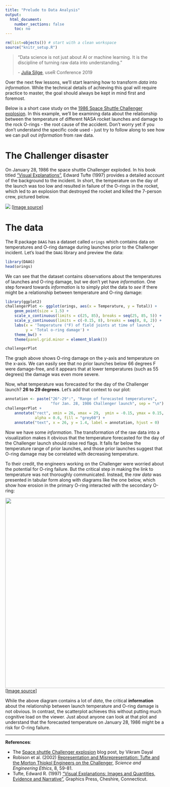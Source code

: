 ```yaml
---
title: "Prelude to Data Analysis"
output:
  html_document:
    number_sections: false
    toc: no
---
```


```r
rm(list=objects()) # start with a clean workspace
source("knitr_setup.R")
```

> "Data science is not just about AI or machine learning. It is the discipline of turning raw data into understanding."
>
> \- [Julia Silge](https://juliasilge.com/), useR Conference 2019

Over the next few lessons, we'll start learning how to transform _data_ into _information_. While the technical details of achieving this goal will require practice to master, the goal should always be kept in mind first and foremost.

Below is a short case study on the [1986 Space Shuttle Challenger explosion](https://en.wikipedia.org/wiki/Space_Shuttle_Challenger_disaster). In this example, we'll be examining data about the relationship between the temperature of different NASA rocket launches and damage to the rock O-rings - the root cause of the accident. Don't worry yet if you don't understand the specific code used - just try to follow along to see how we can pull out _information_ from raw data.

# The Challenger disaster

On January 28, 1986 the space shuttle Challenger exploded. In his book titled ["Visual Explanations"](https://www.edwardtufte.com/tufte/books_visex), Edward Tufte (1997) provides a detailed account of the background to the incident. In short, the temperature on the day of the launch was too low and resulted in failure of the O-rings in the rocket, which led to an explosion that destroyed the rocket and killed the 7-person crew, pictured below.

![](images/challenger_crew.jpg)
[[Image source](https://www.flickr.com/photos/gsfc/12191288154)]

# The data

The R package `DAAG` has a dataset called `orings` which contains data on temperatures and O-ring damage during launches prior to the Challenger incident. Let's load the `DAAG` library and preview the data:

```r
library(DAAG)
head(orings)
```

We can see that the dataset contains observations about the temperatures of launches and O-ring damage, but we don't yet have _information_. One step forward towards _information_ is to simply plot the data to _see_ if there might be a relationship between temperature and O-ring damage:

```r
library(ggplot2)
challengerPlot <- ggplot(orings, aes(x = Temperature, y = Total)) +
    geom_point(size = 1.5) +
    scale_x_continuous(limits = c(25, 85), breaks = seq(25, 85, 5)) +
    scale_y_continuous(limits = c(-0.15, 8), breaks = seq(0, 8, 2)) +
    labs(x = 'Temperature (°F) of field joints at time of launch',
         y = 'Total o-ring damage') +
    theme_bw() +
    theme(panel.grid.minor = element_blank())

challengerPlot
```

The graph above shows O-ring damage on the y-axis and temperature on the x-axis. We can easily see that no prior launches below 66 degrees F were damage-free, and it appears that at lower temperatures (such as 55 degrees) the damage was even more severe.

Now, what temperature was forecasted for the day of the Challenger launch? **26 to 29 degrees**. Let's add that context to our plot:

```r
annotation <- paste("26°-29°:", "Range of forecasted temperatures",
                    "for Jan. 28, 1986 Challenger launch", sep = "\n")
challengerPlot +
    annotate("rect", xmin = 26, xmax = 29,  ymin = -0.15, ymax = 0.15,
             alpha = 0.6, fill = "grey60") +
    annotate("text", x = 26, y = 1.4, label = annotation, hjust = 0)
```

Now we have some _information_. The transformation of the raw data into a visualization makes it obvious that the temperature forecasted for the day of the Challenger launch should raise red flags. It falls far below the temperature range of prior launches, and those prior launches suggest that O-ring damage may be correlated with decreasing temperature.

To their credit, the engineers working on the Challenger were worried about the potential for O-ring failure. But the critical step in making the link to temperature was not thoroughly communicated. Instead, the _raw data_ was presented in tabular form along with diagrams like the one below, which show how erosion in the primary O-ring interacted with the secondary O-ring:

![](images/rockets_chart.png){ width=600 }
[[Image source](https://www.edwardtufte.com/tufte/books_visex)]

While the above diagram contains a lot of _data_, the critical **information** about the relationship between launch temperature and O-ring damage is not obvious. In contrast, the scatterplot achieves this without putting much cognitive load on the viewer. Just about anyone can look at that plot and understand that the forecasted temperature on January 28, 1986 might be a risk for O-ring failure.

---

**References**:

- The [Space shuttle Challenger explosion](https://vizdatar.wordpress.com/2015/05/06/space-shuttle-challenger-explosion-2/) blog post, by Vikram Dayal
- Robison et al. (2002) [Representation and Misrepresentation: Tufte and the Morton Thiokol Engineers on the Challenger](https://people.rit.edu/wlrgsh/FINRobison.pdf), _Science and Engineering Ethics_, 8, 59-81.
- Tufte, Edward R. (1997) ["Visual Explanations: Images and Quantities, Evidence and Narrative"](https://www.edwardtufte.com/tufte/books_visex), Graphics Press, Cheshire, Connecticut.
